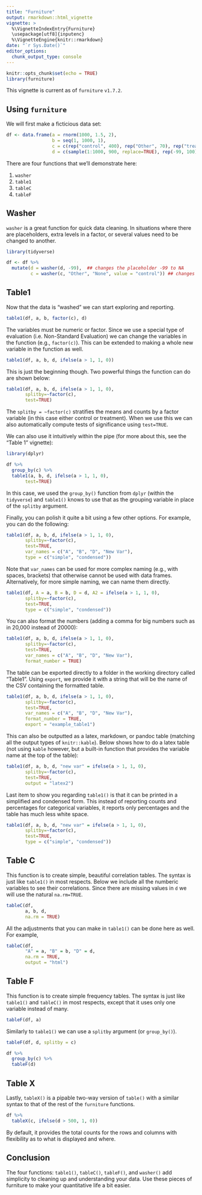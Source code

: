 ```yaml
---
title: "Furniture"
output: rmarkdown::html_vignette
vignette: >
  %\VignetteIndexEntry{Furniture}
  \usepackage[utf8]{inputenc}
  %\VignetteEngine{knitr::rmarkdown}
date: "`r Sys.Date()`"
editor_options: 
  chunk_output_type: console
---
```


```r
knitr::opts_chunk$set(echo = TRUE)
library(furniture)
```

This vignette is current as of `furniture` `v1.7.2`.

## Using `furniture`

We will first make a ficticious data set:
```r
df <- data.frame(a = rnorm(1000, 1.5, 2), 
                 b = seq(1, 1000, 1), 
                 c = c(rep("control", 400), rep("Other", 70), rep("treatment", 500), rep("None", 30)),
                 d = c(sample(1:1000, 900, replace=TRUE), rep(-99, 100)))
```

There are four functions that we'll demonstrate here:

1. `washer`
2. `table1`
3. `tableC`
4. `tableF`

## Washer

`washer` is a great function for quick data cleaning. In situations where there are placeholders, extra levels in a factor, or several values need to be changed to another.
```r
library(tidyverse)

df <- df %>%
  mutate(d = washer(d, -99),  ## changes the placeholder -99 to NA
         c = washer(c, "Other", "None", value = "control")) ## changes "Other" and "None" to "Control"
```


## Table1

Now that the data is "washed" we can start exploring and reporting.
```r
table1(df, a, b, factor(c), d)
```

The variables must be numeric or factor. Since we use a special type of evaluation (i.e. Non-Standard Evaluation) we can change the variables in the function (e.g., `factor(c)`). This can be extended to making a whole new variable in the function as well.

```r
table1(df, a, b, d, ifelse(a > 1, 1, 0))
```

This is just the beginning though. Two powerful things the function can do are shown below:

```r
table1(df, a, b, d, ifelse(a > 1, 1, 0),
       splitby=~factor(c), 
       test=TRUE)
```

The `splitby = ~factor(c)` stratifies the means and counts by a factor variable (in this case either control or treatment). When we use this we can also automatically compute tests of significance using `test=TRUE`. 

We can also use it intuitively within the pipe (for more about this, see the "Table 1" vignette):
```r
library(dplyr)

df %>%
  group_by(c) %>%
  table1(a, b, d, ifelse(a > 1, 1, 0), 
       test=TRUE)
```
In this case, we used the `group_by()` function from `dplyr` (within the `tidyverse`) and `table1()` knows to use that as the grouping variable in place of the `splitby` argument.

Finally, you can polish it quite a bit using a few other options. For example, you can do the following:
```r
table1(df, a, b, d, ifelse(a > 1, 1, 0),
       splitby=~factor(c), 
       test=TRUE,
       var_names = c("A", "B", "D", "New Var"),
       type = c("simple", "condensed"))
```

Note that `var_names` can be used for more complex naming (e.g., with spaces, brackets) that otherwise cannot be used with data frames. Alternatively, for more simple naming, we can name them directly.
```r
table1(df, A = a, B = b, D = d, A2 = ifelse(a > 1, 1, 0),
       splitby=~factor(c), 
       test=TRUE,
       type = c("simple", "condensed"))
```


You can also format the numbers (adding a comma for big numbers such as in 20,000 instead of 20000):
```r
table1(df, a, b, d, ifelse(a > 1, 1, 0),
       splitby=~factor(c), 
       test=TRUE,
       var_names = c("A", "B", "D", "New Var"),
       format_number = TRUE)
```

The table can be exported directly to a folder in the working directory called "Table1". Using `export`, we provide it with a string that will be the name of the CSV containing the formatted table.
```r
table1(df, a, b, d, ifelse(a > 1, 1, 0),
       splitby=~factor(c), 
       test=TRUE,
       var_names = c("A", "B", "D", "New Var"),
       format_number = TRUE,
       export = "example_table1")
```

This can also be outputted as a latex, markdown, or pandoc table (matching all the output types of `knitr::kable`). Below shows how to do a latex table (not using `kable` however, but a built-in function that provides the variable name at the top of the table):
```r
table1(df, a, b, d, "new var" = ifelse(a > 1, 1, 0),
       splitby=~factor(c), 
       test=TRUE,
       output = "latex2")
```

Last item to show you regarding `table1()` is that it can be printed in a simplified and condensed form. This instead of reporting counts and percentages for categorical variables, it reports only percentages and the table has much less white space.
```r
table1(df, a, b, d, "new var" = ifelse(a > 1, 1, 0),
       splitby=~factor(c), 
       test=TRUE,
       type = c("simple", "condensed"))
```


## Table C

This function is to create simple, beautiful correlation tables. The syntax is just like `table1()` in most respects. Below we include all the numberic variables to see their correlations. Since there are missing values in `d` we will use the natural `na.rm=TRUE`.

```r
tableC(df, 
       a, b, d,
       na.rm = TRUE)
```

All the adjustments that you can make in `table1()` can be done here as well. For example,

```r
tableC(df, 
       "A" = a, "B" = b, "D" = d,
       na.rm = TRUE,
       output = "html")
```

## Table F

This function is to create simple frequency tables. The syntax is just like `table1()` and `tableC()` in most respects, except that it uses only one variable instead of many.

```r
tableF(df, a)
```

Similarly to `table1()` we can use a `splitby` argument (or `group_by()`).

```r
tableF(df, d, splitby = c)
```

```r
df %>%
  group_by(c) %>%
  tableF(d)
```


## Table X

Lastly, `tableX()` is a pipable two-way version of `table()` with a similar syntax to that of the rest of the `furniture` functions.

```r
df %>%
  tableX(c, ifelse(d > 500, 1, 0))
```

By default, it provides the total counts for the rows and columns with flexibility as to what is displayed and where.


## Conclusion

The four functions: `table1()`, `tableC()`, `tableF()`, and `washer()` add simplicity to cleaning up and understanding your data. Use these pieces of furniture to make your quantitative life a bit easier.

